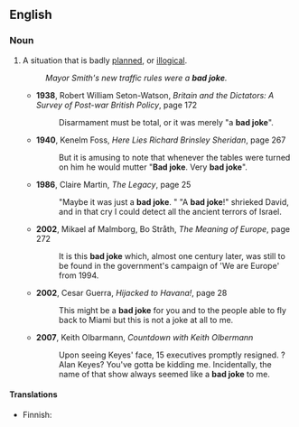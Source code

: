 ==English==
{{rfv}}
===Noun===
{{en-noun|sg=[[bad]] [[joke]]}}

# {{idiom}} A situation that is badly [[planned]], or [[illogical]].
#: ''Mayor Smith's new traffic rules were a '''bad joke'''.''
#* '''1938''', Robert William Seton-Watson, ''Britain and the Dictators: A Survey of Post-war British Policy'', page 172
#*:Disarmament must be total, or it was merely "a '''bad joke'''". 
#* '''1940''', Kenelm Foss, ''Here Lies Richard Brinsley Sheridan'', page 267
#*:But it is amusing to note that whenever the tables were turned on him he would mutter "'''Bad joke'''. Very '''bad joke'''".
#* '''1986''', Claire Martin, ''The Legacy'', page 25
#*:"Maybe it was just a '''bad joke'''. " "A '''bad joke'''!" shrieked David, and in that cry I could detect all the ancient terrors of Israel.
#*'''2002''', Mikael af Malmborg, Bo Stråth, ''The Meaning of Europe'', page 272
#*:It is this '''bad joke''' which, almost one century later, was still to be found in the government's campaign of 'We are Europe' from 1994.
#* '''2002''', Cesar Guerra, ''Hijacked to Havana!'', page 28
#*:This might be a '''bad joke''' for you and to the people able to fly back to Miami but this is not a joke at all to me.  
#* '''2007''', Keith Olbarmann, ''Countdown with Keith Olbermann''
#*:Upon seeing Keyes' face, 15 {{w|MSNBC}} executives promptly resigned. {{w|Alan Keyes}}? ''{{w|Alan Keyes is Making Sense}}'' Alan Keyes? You've gotta be kidding me. Incidentally, the name of that show always seemed like a '''bad joke''' to me.

====Translations====
{{top}}
*Finnish: {{t+|fi|huono}} {{t+|fi|pila}}
{{bottom}}